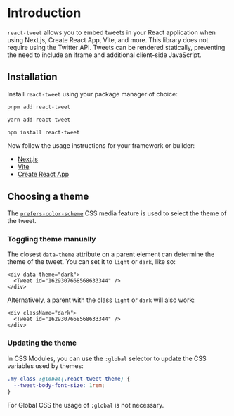 # Introduction

`react-tweet` allows you to embed tweets in your React application when using Next.js, Create React App, Vite, and more. This library does not require using the Twitter API. Tweets can be rendered statically, preventing the need to include an iframe and additional client-side JavaScript.

## Installation

Install `react-tweet` using your package manager of choice:

```bash
pnpm add react-tweet
```

```bash
yarn add react-tweet
```

```bash
npm install react-tweet
```

Now follow the usage instructions for your framework or builder:

- [Next.js](/apps/next-app/readme.md)
- [Vite](/apps/vite-app/readme.md)
- [Create React App](/apps/create-react-app/readme.md)

## Choosing a theme

The [`prefers-color-scheme`](https://developer.mozilla.org/en-US/docs/Web/CSS/@media/prefers-color-scheme) CSS media feature is used to select the theme of the tweet.

### Toggling theme manually

The closest `data-theme` attribute on a parent element can determine the theme of the tweet. You can set it to `light` or `dark`, like so:

```tsx
<div data-theme="dark">
  <Tweet id="1629307668568633344" />
</div>
```

Alternatively, a parent with the class `light` or `dark` will also work:

```tsx
<div className="dark">
  <Tweet id="1629307668568633344" />
</div>
```

### Updating the theme

In CSS Modules, you can use the `:global` selector to update the CSS variables used by themes:

```css
.my-class :global(.react-tweet-theme) {
  --tweet-body-font-size: 1rem;
}
```

For Global CSS the usage of `:global` is not necessary.
